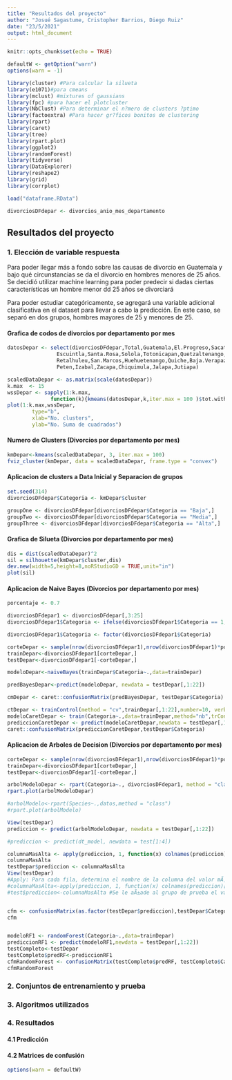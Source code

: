 ```yaml
---
title: "Resultados del proyecto"
author: "Josué Sagastume, Cristopher Barrios, Diego Ruiz"
date: "23/5/2021"
output: html_document
---
```


```r
knitr::opts_chunk$set(echo = TRUE)
```

```r
defaultW <- getOption("warn")
options(warn = -1)
```

```r
library(cluster) #Para calcular la silueta
library(e1071)#para cmeans
library(mclust) #mixtures of gaussians
library(fpc) #para hacer el plotcluster
library(NbClust) #Para determinar el n?mero de clusters ?ptimo
library(factoextra) #Para hacer gr?ficos bonitos de clustering
library(rpart)
library(caret)
library(tree)
library(rpart.plot)
library(ggplot2)
library(randomForest)
library(tidyverse)
library(DataExplorer)
library(reshape2)
library(grid)
library(corrplot)
```

```r
load("dataframe.RData")
```

```r
divorciosDFdepar <- divorcios_anio_mes_departamento
```

## Resultados del proyecto

### 1. Elección de variable respuesta

Para poder llegar más a fondo sobre las causas de divorcio en Guatemala y bajo qué circunstancias se da el divorcio en hombres menores de 25 años. Se decidió utilizar machine learning para poder predecir si dadas ciertas características un hombre menor dd 25 años se divorciará

Para poder estudiar categóricamente, se agregará una variable adicional clasificativa en el dataset para llevar a cabo la predicción. En este caso, se separó en dos grupos, hombres mayores de 25 y menores de 25.


#### Grafica de codos de divorcios por departamento por mes
``` r
datosDepar <- select(divorciosDFdepar,Total,Guatemala,El.Progreso,Sacatepequez,Chimaltenango,
                Escuintla,Santa.Rosa,Solola,Totonicapan,Quetzaltenango,Suchitepequez,
                Retalhuleu,San.Marcos,Huehuetenango,Quiche,Baja.Verapaz,Alta.Verapaz,
                Peten,Izabal,Zacapa,Chiquimula,Jalapa,Jutiapa)

scaledDataDepar <- as.matrix(scale(datosDepar))
k.max  <- 15
wssDepar <- sapply(1:k.max, 
              function(k){kmeans(datosDepar,k,iter.max = 100 )$tot.withinss})
plot(1:k.max,wssDepar,
        type="b",
        xlab="No. clusters",
        ylab="No. Suma de cuadrados")
```


#### Numero de Clusters (Divorcios por departamento por mes)
``` r
kmDepar<-kmeans(scaledDataDepar, 3, iter.max = 100)
fviz_cluster(kmDepar, data = scaledDataDepar, frame.type = "convex")
```

#### Aplicacion de clusters a Data Inicial y Separacion de grupos
``` r
set.seed(314)
divorciosDFdepar$Categoria <- kmDepar$cluster

groupOne <- divorciosDFdepar[divorciosDFdepar$Categoria == "Baja",]
groupTwo <- divorciosDFdepar[divorciosDFdepar$Categoria == "Media",]
groupThree <- divorciosDFdepar[divorciosDFdepar$Categoria == "Alta",]
```


#### Grafica de Silueta (Divorcios por departamento por mes)
``` r
dis = dist(scaledDataDepar)^2
sil = silhouette(kmDepar$cluster,dis)
dev.new(width=5,height=8,noRStudioGD = TRUE,unit="in")
plot(sil)
```

#### Aplicacion de Naive Bayes (Divorcios por departamento por mes)
``` r
porcentaje <- 0.7

divorciosDFdepar1 <- divorciosDFdepar[,3:25]
divorciosDFdepar1$Categoria <- ifelse(divorciosDFdepar1$Categoria == 1, "Baja", ifelse(divorciosDFdepar1$Categoria == 2, "Media", ifelse(divorciosDFdepar1$Categoria == 3, "Alta", 0)))

divorciosDFdepar1$Categoria <- factor(divorciosDFdepar1$Categoria)                                

corteDepar <- sample(nrow(divorciosDFdepar1),nrow(divorciosDFdepar1)*porcentaje)
trainDepar<-divorciosDFdepar1[corteDepar,]
testDepar<-divorciosDFdepar1[-corteDepar,]

modeloDepar<-naiveBayes(trainDepar$Categoria~.,data=trainDepar)

predBayesDepar<-predict(modeloDepar, newdata = testDepar[,1:22])

cmDepar <- caret::confusionMatrix(predBayesDepar, testDepar$Categoria)

ctDepar <- trainControl(method = "cv",trainDepar[,1:22],number=10, verboseIter=T)
modeloCaretDepar <- train(Categoria~.,data=trainDepar,method="nb",trControl = ctDepar)
prediccionCaretDepar <- predict(modeloCaretDepar,newdata = testDepar[,1:22])
caret::confusionMatrix(prediccionCaretDepar,testDepar$Categoria)
```

#### Aplicacion de Arboles de Decision (Divorcios por departamento por mes)
```r
corteDepar <- sample(nrow(divorciosDFdepar1),nrow(divorciosDFdepar1)*porcentaje)
trainDepar<-divorciosDFdepar1[corteDepar,]
testDepar<-divorciosDFdepar1[-corteDepar,]

arbolModeloDepar <- rpart(Categoria~., divorciosDFdepar1, method = "class")
rpart.plot(arbolModeloDepar)

#arbolModelo<-rpart(Species~.,datos,method = "class")
#rpart.plot(arbolModelo)

View(testDepar)
prediccion <- predict(arbolModeloDepar, newdata = testDepar[,1:22])

#prediccion <- predict(dt_model, newdata = test[1:4])

columnaMasAlta <- apply(prediccion, 1, function(x) colnames(prediccion)[which.max(x)])
columnaMasAlta
testDepar$prediccion <- columnaMasAlta
View(testDepar)
#Apply: Para cada fila, determina el nombre de la columna del valor mÃ¡ximo entre los tres valores de una fila
#columnaMasAlta<-apply(prediccion, 1, function(x) colnames(prediccion)[which.max(x)])
#test$prediccion<-columnaMasAlta #Se le aÃ±ade al grupo de prueba el valor de la predicciÃ³n


cfm <- confusionMatrix(as.factor(testDepar$prediccion),testDepar$Categoria)
cfm


modeloRF1 <- randomForest(Categoria~.,data=trainDepar)
prediccionRF1 <- predict(modeloRF1,newdata = testDepar[,1:22])
testCompleto<-testDepar
testCompleto$predRF<-prediccionRF1
cfmRandomForest <- confusionMatrix(testCompleto$predRF, testCompleto$Categoria)
cfmRandomForest
```

### 2. Conjuntos de entrenamiento y prueba


### 3. Algoritmos utilizados


### 4. Resultados


#### 4.1 Predicción 
 
 
#### 4.2 Matrices de confusión

```r
options(warn = defaultW)
```

